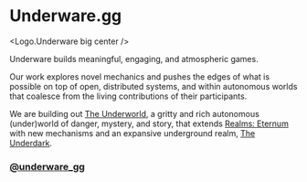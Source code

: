 
# Underware.gg

<Logo.Underware big center />

Underware builds meaningful, engaging, and atmospheric games.

Our work explores novel mechanics and pushes the edges of what is possible on top of open, distributed systems, and within autonomous worlds that coalesce from the living contributions of their participants.

We are building out [The Underworld](/underworld), a gritty and rich autonomous (under)world of danger, mystery, and story, that extends [Realms: Eternum](https://realms.world/games/realms-eternum) with new mechanisms and an expansive underground realm, [The Underdark](/underdark).

### [@underware_gg](https://x.com/underware_gg)
